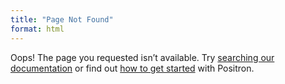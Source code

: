```yaml
---
title: "Page Not Found"
format: html
---
```


Oops! The page you requested isn't available. Try [searching our documentation](start.html?q=+&show-results=1) or find out [how to get started](start.qmd) with Positron.